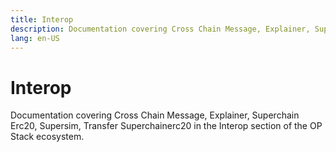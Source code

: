 ```yaml
---
title: Interop
description: Documentation covering Cross Chain Message, Explainer, Superchain Erc20, Supersim, Transfer Superchainerc20 in the Interop section of the OP Stack ecosystem.
lang: en-US
---
```



# Interop

Documentation covering Cross Chain Message, Explainer, Superchain Erc20, Supersim, Transfer Superchainerc20 in the Interop section of the OP Stack ecosystem.

<Cards>
  <Card title="Anatomy of a cross-chain message" href="/stack/interop/cross-chain-message" />
  <Card title="Interoperability explainer" href="/stack/interop/explainer" />
  <Card title="SuperchainERC20" href="/stack/interop/superchain-erc20" />
  <Card title="Supersim multichain development environment" href="/stack/interop/supersim" />
  <Card title="How to transfer a SuperchainERC20" href="/stack/interop/transfer-superchainERC20" />
</Cards>